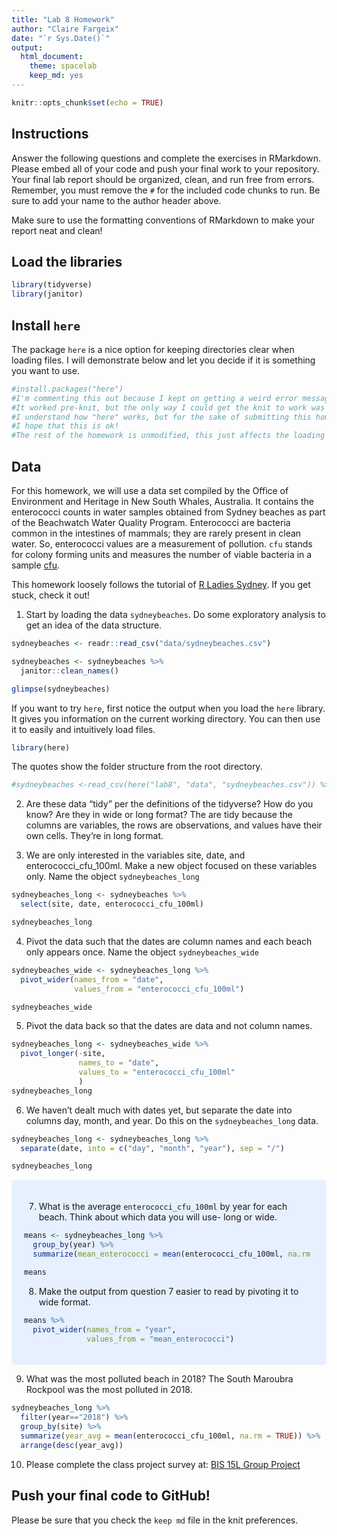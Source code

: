 ```yaml
---
title: "Lab 8 Homework"
author: "Claire Fargeix"
date: "`r Sys.Date()`"
output:
  html_document: 
    theme: spacelab
    keep_md: yes
---
```


```r
knitr::opts_chunk$set(echo = TRUE)
```

## Instructions
Answer the following questions and complete the exercises in RMarkdown. Please embed all of your code and push your final work to your repository. Your final lab report should be organized, clean, and run free from errors. Remember, you must remove the `#` for the included code chunks to run. Be sure to add your name to the author header above.  

Make sure to use the formatting conventions of RMarkdown to make your report neat and clean!  

## Load the libraries
```r
library(tidyverse)
library(janitor)
``` 

## Install `here`
The package `here` is a nice option for keeping directories clear when loading files. I will demonstrate below and let you decide if it is something you want to use.  
```r
#install.packages("here")
#I'm commenting this out because I kept on getting a weird error message when I tried to knit this file.  
#It worked pre-knit, but the only way I could get the knit to work was to work around it.   
#I understand how "here" works, but for the sake of submitting this homework on time I'm just using what we learned previously.   
#I hope that this is ok!   
#The rest of the homework is unmodified, this just affects the loading of the data!
```

## Data
For this homework, we will use a data set compiled by the Office of Environment and Heritage in New South Whales, Australia. It contains the enterococci counts in water samples obtained from Sydney beaches as part of the Beachwatch Water Quality Program. Enterococci are bacteria common in the intestines of mammals; they are rarely present in clean water. So, enterococci values are a measurement of pollution. `cfu` stands for colony forming units and measures the number of viable bacteria in a sample [cfu](https://en.wikipedia.org/wiki/Colony-forming_unit).   

This homework loosely follows the tutorial of [R Ladies Sydney](https://rladiessydney.org/). If you get stuck, check it out!  

1. Start by loading the data `sydneybeaches`. Do some exploratory analysis to get an idea of the data structure.
```r
sydneybeaches <- readr::read_csv("data/sydneybeaches.csv")
```
```r
sydneybeaches <- sydneybeaches %>% 
  janitor::clean_names()
```
```r
glimpse(sydneybeaches)
```


If you want to try `here`, first notice the output when you load the `here` library. It gives you information on the current working directory. You can then use it to easily and intuitively load files.
```r
library(here)
```

The quotes show the folder structure from the root directory.
```r
#sydneybeaches <-read_csv(here("lab8", "data", "sydneybeaches.csv")) %>% janitor::clean_names()
```

2. Are these data "tidy" per the definitions of the tidyverse? How do you know? Are they in wide or long format?
The are tidy because the columns are variables, the rows are observations, and values have their own cells. They're in long format.

3. We are only interested in the variables site, date, and enterococci_cfu_100ml. Make a new object focused on these variables only. Name the object `sydneybeaches_long`
```r
sydneybeaches_long <- sydneybeaches %>% 
  select(site, date, enterococci_cfu_100ml)

sydneybeaches_long
```

4. Pivot the data such that the dates are column names and each beach only appears once. Name the object `sydneybeaches_wide`
```r
sydneybeaches_wide <- sydneybeaches_long %>% 
  pivot_wider(names_from = "date",
              values_from = "enterococci_cfu_100ml")
```
```r
sydneybeaches_wide
```

5. Pivot the data back so that the dates are data and not column names.
```r
sydneybeaches_long <- sydneybeaches_wide %>% 
  pivot_longer(-site,
               names_to = "date", 
               values_to = "enterococci_cfu_100ml"
               )
sydneybeaches_long
```


6. We haven't dealt much with dates yet, but separate the date into columns day, month, and year. Do this on the `sydneybeaches_long` data.
```r
sydneybeaches_long <- sydneybeaches_long %>% 
  separate(date, into = c("day", "month", "year"), sep = "/")

sydneybeaches_long
```
<style>
div.blue { background-color:#e6f0ff; border-radius: 5px; padding: 20px;}
</style>
<div class = "blue">


7. What is the average `enterococci_cfu_100ml` by year for each beach. Think about which data you will use- long or wide.
```r
means <- sydneybeaches_long %>% 
  group_by(year) %>% 
  summarize(mean_enterococci = mean(enterococci_cfu_100ml, na.rm = TRUE))
```
```r
means
```


8. Make the output from question 7 easier to read by pivoting it to wide format.
```r
means %>%
  pivot_wider(names_from = "year",
              values_from = "mean_enterococci")
```



</div>

9. What was the most polluted beach in 2018?
The South Maroubra Rockpool was the most polluted in 2018.
```r
sydneybeaches_long %>% 
  filter(year=="2018") %>% 
  group_by(site) %>% 
  summarize(year_avg = mean(enterococci_cfu_100ml, na.rm = TRUE)) %>% 
  arrange(desc(year_avg))
```


10. Please complete the class project survey at: [BIS 15L Group Project](https://forms.gle/H2j69Z3ZtbLH3efW6)


## Push your final code to GitHub!
Please be sure that you check the `keep md` file in the knit preferences.   